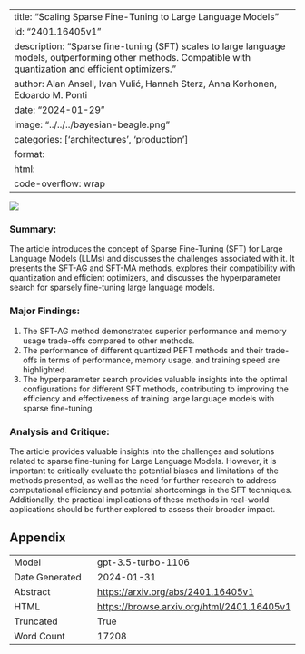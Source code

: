 
---
title: "Scaling Sparse Fine-Tuning to Large Language Models"
id: "2401.16405v1"
description: "Sparse fine-tuning (SFT) scales to large language models, outperforming other methods. Compatible with quantization and efficient optimizers."
author: Alan Ansell, Ivan Vulić, Hannah Sterz, Anna Korhonen, Edoardo M. Ponti
date: "2024-01-29"
image: "../../../bayesian-beagle.png"
categories: ['architectures', 'production']
format:
  html:
    code-overflow: wrap
---

![](None)

### Summary:

The article introduces the concept of Sparse Fine-Tuning (SFT) for Large Language Models (LLMs) and discusses the challenges associated with it. It presents the SFT-AG and SFT-MA methods, explores their compatibility with quantization and efficient optimizers, and discusses the hyperparameter search for sparsely fine-tuning large language models.

### Major Findings:
1. The SFT-AG method demonstrates superior performance and memory usage trade-offs compared to other methods.
2. The performance of different quantized PEFT methods and their trade-offs in terms of performance, memory usage, and training speed are highlighted.
3. The hyperparameter search provides valuable insights into the optimal configurations for different SFT methods, contributing to improving the efficiency and effectiveness of training large language models with sparse fine-tuning.

### Analysis and Critique:
The article provides valuable insights into the challenges and solutions related to sparse fine-tuning for Large Language Models. However, it is important to critically evaluate the potential biases and limitations of the methods presented, as well as the need for further research to address computational efficiency and potential shortcomings in the SFT techniques. Additionally, the practical implications of these methods in real-world applications should be further explored to assess their broader impact.

## Appendix

|          |          |
|----------|----------|
| Model     | gpt-3.5-turbo-1106       |
| Date Generated     | 2024-01-31       |
| Abstract | [https://arxiv.org/abs/2401.16405v1](https://arxiv.org/abs/2401.16405v1)        |
| HTML     | [https://browse.arxiv.org/html/2401.16405v1](https://browse.arxiv.org/html/2401.16405v1)       |
| Truncated       | True       |
| Word Count       | 17208       |